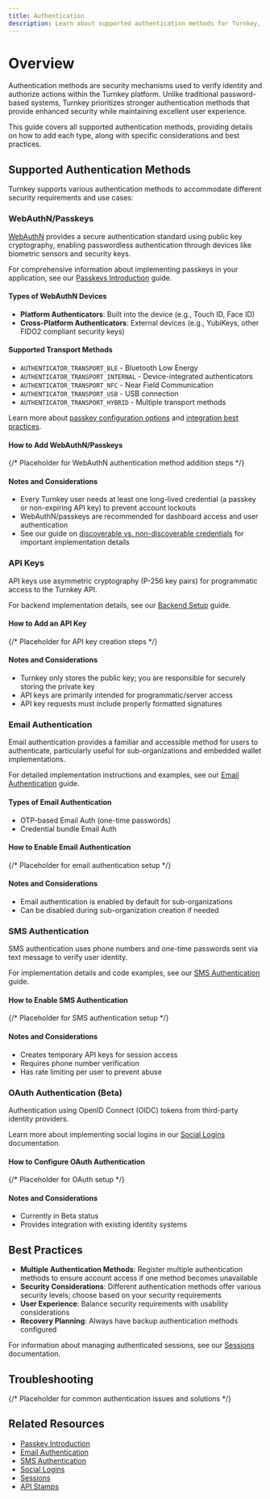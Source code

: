 ```yaml
---
title: Authentication
description: Learn about supported authentication methods for Turnkey, how to add them, and usage details.
---
```


# Overview

Authentication methods are security mechanisms used to verify identity and authorize actions within the Turnkey platform. Unlike traditional password-based systems, Turnkey prioritizes stronger authentication methods that provide enhanced security while maintaining excellent user experience.

This guide covers all supported authentication methods, providing details on how to add each type, along with specific considerations and best practices.

## Supported Authentication Methods

Turnkey supports various authentication methods to accommodate different security requirements and use cases:

### WebAuthN/Passkeys

[WebAuthN](https://webauthn.guide/) provides a secure authentication standard using public key cryptography, enabling passwordless authentication through devices like biometric sensors and security keys.

For comprehensive information about implementing passkeys in your application, see our [Passkeys Introduction](/authentication/passkeys/introduction) guide.

#### Types of WebAuthN Devices

- **Platform Authenticators**: Built into the device (e.g., Touch ID, Face ID)
- **Cross-Platform Authenticators**: External devices (e.g., YubiKeys, other FIDO2 compliant security keys)

#### Supported Transport Methods

- `AUTHENTICATOR_TRANSPORT_BLE` - Bluetooth Low Energy
- `AUTHENTICATOR_TRANSPORT_INTERNAL` - Device-integrated authenticators
- `AUTHENTICATOR_TRANSPORT_NFC` - Near Field Communication
- `AUTHENTICATOR_TRANSPORT_USB` - USB connection
- `AUTHENTICATOR_TRANSPORT_HYBRID` - Multiple transport methods

Learn more about [passkey configuration options](/authentication/passkeys/options) and [integration best practices](/authentication/passkeys/integration).

#### How to Add WebAuthN/Passkeys

{/* Placeholder for WebAuthN authentication method addition steps */}

#### Notes and Considerations

- Every Turnkey user needs at least one long-lived credential (a passkey or non-expiring API key) to prevent account lockouts
- WebAuthN/passkeys are recommended for dashboard access and user authentication
- See our guide on [discoverable vs. non-discoverable credentials](/authentication/passkeys/discoverable-vs-non-discoverable) for important implementation details

### API Keys

API keys use asymmetric cryptography (P-256 key pairs) for programmatic access to the Turnkey API.

For backend implementation details, see our [Backend Setup](/authentication/backend-setup) guide.

#### How to Add an API Key

{/* Placeholder for API key creation steps */}

#### Notes and Considerations

- Turnkey only stores the public key; you are responsible for securely storing the private key
- API keys are primarily intended for programmatic/server access
- API key requests must include properly formatted signatures

### Email Authentication

Email authentication provides a familiar and accessible method for users to authenticate, particularly useful for sub-organizations and embedded wallet implementations.

For detailed implementation instructions and examples, see our [Email Authentication](/authentication/email) guide.

#### Types of Email Authentication

- OTP-based Email Auth (one-time passwords)
- Credential bundle Email Auth

#### How to Enable Email Authentication

{/* Placeholder for email authentication setup */}

#### Notes and Considerations

- Email authentication is enabled by default for sub-organizations
- Can be disabled during sub-organization creation if needed

### SMS Authentication

SMS authentication uses phone numbers and one-time passwords sent via text message to verify user identity.

For implementation details and code examples, see our [SMS Authentication](/authentication/sms) guide.

#### How to Enable SMS Authentication

{/* Placeholder for SMS authentication setup */}

#### Notes and Considerations

- Creates temporary API keys for session access
- Requires phone number verification
- Has rate limiting per user to prevent abuse

### OAuth Authentication (Beta)

Authentication using OpenID Connect (OIDC) tokens from third-party identity providers.

Learn more about implementing social logins in our [Social Logins](/authentication/social-logins) documentation.

#### How to Configure OAuth Authentication

{/* Placeholder for OAuth setup */}

#### Notes and Considerations

- Currently in Beta status
- Provides integration with existing identity systems

## Best Practices

- **Multiple Authentication Methods**: Register multiple authentication methods to ensure account access if one method becomes unavailable
- **Security Considerations**: Different authentication methods offer various security levels; choose based on your security requirements
- **User Experience**: Balance security requirements with usability considerations
- **Recovery Planning**: Always have backup authentication methods configured

For information about managing authenticated sessions, see our [Sessions](/authentication/sessions) documentation.

## Troubleshooting

{/* Placeholder for common authentication issues and solutions */}

## Related Resources

- [Passkey Introduction](/authentication/passkeys/introduction)
- [Email Authentication](/authentication/email)
- [SMS Authentication](/authentication/sms)
- [Social Logins](/authentication/social-logins)
- [Sessions](/authentication/sessions)
- [API Stamps](/developer-reference/api-overview/stamps)
